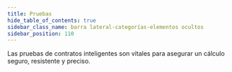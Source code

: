 ```yaml
---
title: Pruebas
hide_table_of_contents: true
sidebar_class_name: barra lateral-categorías-elementos ocultos
sidebar_position: 110
---
```


Las pruebas de contratos inteligentes son vitales para asegurar un cálculo seguro, resistente y preciso.
